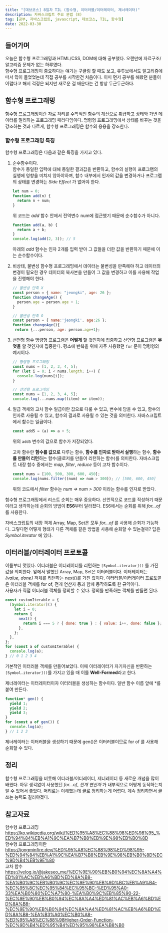 ```yaml
---
title: "[데브코스] 8일차 TIL (함수형, 이터러블/이터레이터, 제너레이터)"
description: 자바스크립트 주요 문법 (8)
tag: [공부, 자바스크립트, javascript, 데브코스, TIL, 함수형]
date: 2022-03-30
---
```


## 들어가며

오늘은 함수형 프로그래밍과 HTML/CSS, DOM에 대해 공부했다. 오랜만에 자료구조/알고리즘 문제가 없는 하루였다.  
함수형 프로그래밍이 중요하다는 얘기는 구글링 할 때도 보고, 유튜브에서도 알고리즘에 떠서 많이 들었었는데 직접 공부를 시작한건 처음이다. 이미 먼저 공부를 해봤던 분들이 어렵다고 해서 걱정은 되지만 새로운 걸 배운다는 건 항상 두근두근하다.

## 함수형 프로그래밍

함수형 프로그래밍이란 자료 처리를 수학적인 함수의 계산으로 취급하고 상태와 가변 데이터를 멀리하는 프로그래밍 패러다임이다. 명령형 프로그래밍에서 상태를 바꾸는 것을 강조하는 것과 다르게, 함수형 프로그래밍은 함수의 응용을 강조한다.

### 함수형 프로그래밍 특징

함수형 프로그래밍은 다음과 같은 특징을 가지고 있다.

1. 순수함수이다.  
   함수가 동일한 입력에 대해 동일한 결과값을 반환하고, 함수의 실행이 프로그램의 실행에 영향을 미치지 않아야하며, 함수 내부에서 인자의 값을 변경하거나 프로그램의 상태를 변경하는 _Side Effect_ 가 없어야 한다.
   ```javascript
   let num = 0;
   function add(n) {
     return n + num;
   }
   ```
   위 코드는 _add_ 함수 안에서 전역변수 num에 접근했기 때문에 순수함수가 아니다.
   ```javascript
   function add(a, b) {
     return a + b;
   }
   console.log(add(2, 3)); // 5
   ```
   아래의 _add_ 함수는 인자 2개를 입력 받아 그 값들을 더한 값을 반환하기 때문에 이는 순수함수이다.
2. 비상태, 불변성
   함수형 프로그래밍에서 데이터는 불변성을 만족해야 하고 데이터의 변경이 필요한 경우 데이터의 복사본을 만들어 그 값을 변경하고 이를 사용해 작업을 진행해야 한다.
   ```javascript
   // 불변성 만족 X
   const person = { name: "jeongki", age: 26 };
   function changeAge() {
     person.age = person.age + 1;
   }
   ```
   ```javascript
   // 불변성 만족 O
   const person = { name:'jeongki', age:26 };
   function changeAge(){
   	return {...person, age: person.age+1};
   ```
3. 선언형 함수
   명령형 프로그램은 **어떻게** 할 것인지에 집중하고 선언형 프로그램은 **무엇을** 할 것인지에 집중한다. 평소에 반복을 위해 자주 사용했던 `for` 문이 명령형의 예시이다.
   ```javascript
   // 명령형 프로그래밍
   const nums = [1, 2, 3, 4, 5];
   for (let i = 0; i < nums.length; i++) {
     console.log(nums[i]);
   }
   ```
   ```javascript
   // 선언형 프로그래밍
   const nums = [1, 2, 3, 4, 5];
   console.log(...nums.map((item) => item));
   ```
4. 일급 객체와 고차 함수
   일급이란 값으로 다룰 수 있고, 변수에 담을 수 있고, 함수의 인자로 사용될 수 있고, 함수의 결과로 사용될 수 있는 것을 의미한다. 자바스크립트에서 함수는 일급이다.

   ```javascript
   const add5 = (a) => a + 5;
   ```

   위의 `add5` 변수의 값으로 함수가 저장되었다.

   고차 함수란 **함수를 값으로** 다루는 함수, **함수를 인자로 받아서 실행**하는 함수, **함수를 만들어 리턴**하는 함수(클로저를 만들어 리턴하는 함수)를 의미한다. 자바스크립트 내장 함수 중에서는 _map_, _filter_, _reduce_ 등이 고차 함수이다.

   ```javascript
   const nums = [100, 500, 300, 600, 450];
   console.log(nums.filter((num) => num > 300)); // [500, 600, 450]
   ```

   위의 코드에서 _filter_ 함수는 _num => num > 300_ 이라는 함수를 인자로 받았다.

함수형 프로그래밍에서 리스트 순회는 매우 중요하다. 선언적으로 코드를 작성하기 때문이라고 생각하는데 순회의 방법이 **ES6**부터 달라졌다. ES6에서는 순회를 위해 _for...of_ 를 사용한다.

자바스크립트의 내장 객체 Array, Map, Set은 모두 _for...of_ 를 사용해 순회가 가능하다. 그렇다면 어떻게 형태가 다른 객체를 같은 방법을 사용해 순회할 수 있는걸까? 답은 _Symbol.iterator_ 에 있다.

## 이터러블/이터레이터 프로토콜

이름부터 멋있다. 이터러블은 이터레이터를 리턴하는 `[Symbol.iterator]()` 를 가진 값을 의미한다. 앞에서 말했던 Array, Map, Set은 이터러블이다. 이터레이터는 _{value, done}_ 객체를 리턴하는 next()를 가진 값이다. 이터러블/이터레이터 프로토콜은 이터러블 객체를 for of, 전개 연산자 등과 함께 동작하도록 한 규약이다.  
사용자가 직접 이터러블 객체를 정의할 수 있다. 정의를 만족하는 객체를 만들면 된다.

```javascript
const customIterable = {
  [Symbol.iterator]() {
    let i = 0;
    return {
      next() {
        return i === 5 ? { done: true } : { value: i++, done: false };
      },
    };
  },
};
for (const a of customIterable) {
  console.log(a);
} // 0 1 2 3 4
```

기본적인 이터러블 객체를 만들어보았다. 이때 이터레이터가 자기자신을 반환하는 `[Symbol.iterator]()`를 가지고 있을 때 이를 **Well-Formed**라고 한다.

제너레이터는 이터레이터이자 이터러블을 생성하는 함수이다. 일반 함수 이름 앞에 \*를 붙여 만든다.

```javascript
function* gen() {
  yield 1;
  yield 2;
  yield 3;
}
for (const a of gen()) {
  console.log(a);
} // 1 2 3
```

제너레이터는 이터러블을 생성하기 때문에 gen()은 이터러블이므로 for of 를 사용해 순회할 수 있다.

## 정리

함수형 프로그래밍을 비롯해 이터러블/이터레이터, 제너레이터 등 새로운 개념을 많이 배웠다. 아무 생각없이 사용했던 _for...of_, _전개 연산자_ 가 내부적으로 어떻게 동작하는지 알 수 있어서 좋았다. 머리로는 이해했는데 글로 정리하는게 어렵다. 계속 정리하면서 글 쓰는 능력도 길러야겠다.

## 참고자료

함수형 프로그래밍 https://ko.wikipedia.org/wiki/%ED%95%A8%EC%88%98%ED%98%95_%ED%94%84%EB%A1%9C%EA%B7%B8%EB%9E%98%EB%B0%8D  
함수형 프로그래밍이란 https://jongminfire.dev/%ED%95%A8%EC%88%98%ED%98%95-%ED%94%84%EB%A1%9C%EA%B7%B8%EB%9E%98%EB%B0%8D%EC%9D%B4%EB%9E%80  
고차 함수 https://velog.io/@jakeseo_me/%EC%9E%90%EB%B0%94%EC%8A%A4%ED%81%AC%EB%A6%BD%ED%8A%B8-%EA%B0%9C%EB%B0%9C%EC%9E%90%EB%9D%BC%EB%A9%B4-%EC%95%8C%EC%95%84%EC%95%BC-%ED%95%A0-33%EA%B0%80%EC%A7%80-%EA%B0%9C%EB%85%90-22-%EC%9E%90%EB%B0%94%EC%8A%A4%ED%81%AC%EB%A6%BD%ED%8A%B8-%EC%9E%90%EB%B0%94%EC%8A%A4%ED%81%AC%EB%A6%BD%ED%8A%B8-%EA%B3%A0%EC%B0%A8-%ED%95%A8%EC%88%98Higher-Order-Function-%EC%9D%B4%ED%95%B4%ED%95%98%EA%B8%B0
